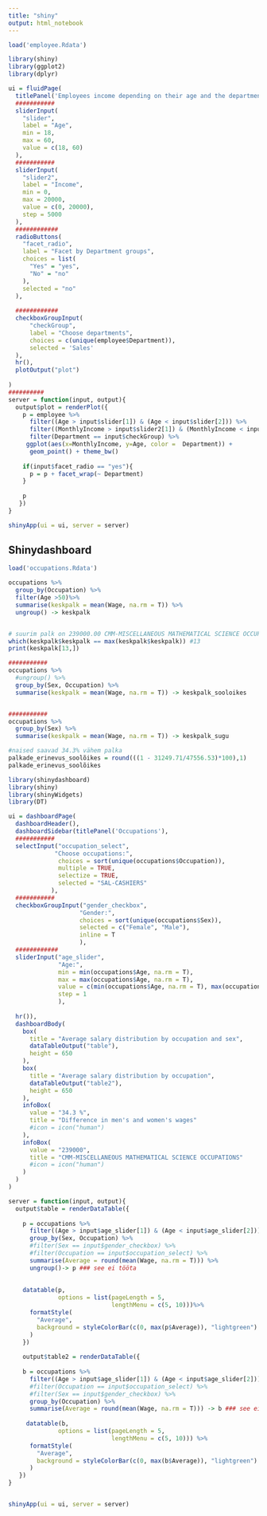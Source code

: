 ```yaml
---
title: "shiny"
output: html_notebook
---
```




```r
load('employee.Rdata')
```


```r
library(shiny)
library(ggplot2)
library(dplyr)

ui = fluidPage(
  titlePanel('Employees income depending on their age and the department they work at'),
  ###########
  sliderInput(
    "slider", 
    label = "Age",
    min = 18, 
    max = 60, 
    value = c(18, 60)
  ),
  ###########
  sliderInput(
    "slider2", 
    label = "Income",
    min = 0, 
    max = 20000, 
    value = c(0, 20000),
    step = 5000
  ),
  ############ 
  radioButtons(
    "facet_radio",
    label = "Facet by Department groups",
    choices = list(
      "Yes" = "yes",
      "No" = "no"
    ),
    selected = "no"
  ),
  
  ############ 
  checkboxGroupInput(
      "checkGroup", 
      label = "Choose departments", 
      choices = c(unique(employee$Department)),
      selected = 'Sales'
  ),
  hr(),
  plotOutput("plot")
  
)
##########
server = function(input, output){
  output$plot = renderPlot({
    p = employee %>% 
      filter((Age > input$slider[1]) & (Age < input$slider[2])) %>%
      filter((MonthlyIncome > input$slider2[1]) & (MonthlyIncome < input$slider2[2])) %>%
      filter(Department == input$checkGroup) %>% 
     ggplot(aes(x=MonthlyIncome, y=Age, color =  Department)) +
      geom_point() + theme_bw()
    
    if(input$facet_radio == "yes"){
      p = p + facet_wrap(~ Department)
    }
   
    p
   })
}

shinyApp(ui = ui, server = server)
```

## Shinydashboard


```r
load('occupations.Rdata')
```

```r

occupations %>%
  group_by(Occupation) %>%
  filter(Age >50)%>%
  summarise(keskpalk = mean(Wage, na.rm = T)) %>%
  ungroup() -> keskpalk


# suurim palk on 239000.00 CMM-MISCELLANEOUS MATHEMATICAL SCIENCE OCCUPATIONS
which(keskpalk$keskpalk == max(keskpalk$keskpalk)) #13
print(keskpalk[13,])

###########
occupations %>%
  #ungroup() %>%
  group_by(Sex, Occupation) %>%
  summarise(keskpalk = mean(Wage, na.rm = T)) -> keskpalk_sooloikes


###########
occupations %>%
  group_by(Sex) %>%
  summarise(keskpalk = mean(Wage, na.rm = T)) -> keskpalk_sugu

#naised saavad 34.3% vähem palka
palkade_erinevus_soolõikes = round(((1 - 31249.71/47556.53)*100),1) 
palkade_erinevus_soolõikes


```


```r
library(shinydashboard)
library(shiny)
library(shinyWidgets)
library(DT)

ui = dashboardPage(
  dashboardHeader(),
  dashboardSidebar(titlePanel('Occupations'),
  ###########
  selectInput("occupation_select",
             "Choose occupations:",
              choices = sort(unique(occupations$Occupation)),
              multiple = TRUE,
              selectize = TRUE,
              selected = "SAL-CASHIERS"
            ),
  ###########
  checkboxGroupInput("gender_checkbox",
                    "Gender:",
                    choices = sort(unique(occupations$Sex)),
                    selected = c("Female", "Male"),
                    inline = T
                    ),
  ############ 
  sliderInput("age_slider",
              "Age:",
              min = min(occupations$Age, na.rm = T),
              max = max(occupations$Age, na.rm = T),
              value = c(min(occupations$Age, na.rm = T), max(occupations$Age, na.rm = T)),
              step = 1
              ),
  
  hr()),
  dashboardBody(
    box(
      title = "Average salary distribution by occupation and sex", 
      dataTableOutput("table"),
      height = 650
    ),
    box(
      title = "Average salary distribution by occupation", 
      dataTableOutput("table2"),
      height = 650
    ),
    infoBox(
      value = "34.3 %",
      title = "Difference in men's and women's wages"
      #icon = icon("human")
    ),
    infoBox(
      value = "239000",
      title = "CMM-MISCELLANEOUS MATHEMATICAL SCIENCE OCCUPATIONS"
      #icon = icon("human")
    )
  )
)

server = function(input, output){
  output$table = renderDataTable({
    
    p = occupations %>% 
      filter((Age > input$age_slider[1]) & (Age < input$age_slider[2])) %>%
      group_by(Sex, Occupation) %>%
      #filter(Sex == input$gender_checkbox) %>%
      #filter(Occupation == input$occupation_select) %>%
      summarise(Average = round(mean(Wage, na.rm = T))) %>%
      ungroup()-> p ### see ei tööta
  
    
    datatable(p, 
              options = list(pageLength = 5,
                             lengthMenu = c(5, 10)))%>% 
      formatStyle(
        "Average",
        background = styleColorBar(c(0, max(p$Average)), "lightgreen")
      )
    })
    
    output$table2 = renderDataTable({
    
    b = occupations %>% 
      filter((Age > input$age_slider[1]) & (Age < input$age_slider[2])) %>%
      #filter(Occupation == input$occupation_select) %>%
      #filter(Sex == input$gender_checkbox) %>%
      group_by(Occupation) %>%
      summarise(Average = round(mean(Wage, na.rm = T))) -> b ### see ei tööta
  
     datatable(b, 
              options = list(pageLength = 5,
                             lengthMenu = c(5, 10))) %>% 
      formatStyle(
        "Average",
        background = styleColorBar(c(0, max(b$Average)), "lightgreen")
      ) 
   })
}


shinyApp(ui = ui, server = server)
```



